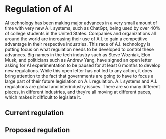 # Regulation of AI

AI technology has been making major advances in a very small amount of time with very new A.I. systems, such as ChatGpt, being used by over 40% of college students in the United States. Companies and organizations all around the world are increasing their use of A.I. to gain a competitive advantage in their respective industries. This race of A.I. technology is putting focus on what regulation needs to be developed to control these advances. Big names in the tech industry such as Steve Wozniak, Elon Musk, and politicians such as Andrew Yang, have signed an open letter asking for AI experimentation to be paused for at least 6 months to develop new regulations. While this open letter has not led to any action, it does bring attention to the fact that governments are going to have to focus a large part of their future legislation on A.I. regulation. A.I. systems and A.I. regulations are global and interindustry issues. There are so many different pieces, in different industries, and they’re all moving at different paces, which makes it difficult to legislate it.

## Current regulation
## Proposed regulation
